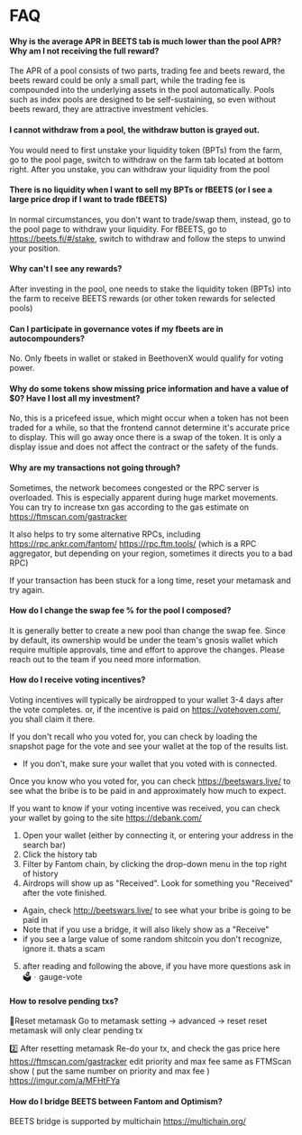 # FAQ

#### Why is the average APR in BEETS tab is much lower than the pool APR? Why am I not receiving the full reward?

The APR of a pool consists of two parts, trading fee and beets reward, the beets reward could be only a small part, while the trading fee is compounded into the underlying assets in the pool automatically. Pools such as index pools are designed to be self-sustaining, so even without beets reward, they are attractive investment vehicles.

#### I cannot withdraw from a pool, the withdraw button is grayed out. 

You would need to first unstake your liquidity token (BPTs) from the farm, go to the pool page, switch to withdraw on the farm tab located at bottom right. After you unstake, you can withdraw your liquidity from the pool

#### There is no liquidity when I want to sell my BPTs or fBEETS (or I see a large price drop if I want to trade fBEETS)

In normal circumstances, you don't want to trade/swap them, instead, go to the pool page to withdraw your liquidity. For fBEETS, go to https://beets.fi/#/stake, switch to withdraw and follow the steps to unwind your position.

####  Why can't I see any rewards? 

After investing in the pool, one needs to stake the liquidity token (BPTs) into the farm to receive BEETS rewards (or other token rewards for selected pools)

#### Can I participate in governance votes if my fbeets are in autocompounders?

No. Only fbeets in wallet or staked in BeethovenX would qualify for voting power. 

#### Why do some tokens show missing price information and have a value of $0? Have I lost all my investment?

No, this is a pricefeed issue, which might occur when a token has not been traded for a while, so that the frontend cannot determine it's accurate price to display. This will go away once there is a swap of the token. It is only a display issue and does not affect the contract or the safety of the funds.

#### Why are my transactions not going through?

Sometimes, the network becomees congested or the RPC server is overloaded. This is especially apparent during huge market movements. 
You can try to increase txn gas according to the gas estimate on https://ftmscan.com/gastracker

It also helps to try some alternative RPCs, including 
https://rpc.ankr.com/fantom/ 
https://rpc.ftm.tools/ (which is a RPC aggregator, but depending on your region, sometimes it directs you to a bad RPC)
 
If your transaction has been stuck for a long time, reset your metamask and try again.

#### How do I change the swap fee % for the pool I composed?

It is generally better to create a new pool than change the swap fee. Since by default, its ownership would be under the team's gnosis wallet which require multiple approvals, time and effort to approve the changes. Please reach out to the team if you need more information. 

#### How do I receive voting incentives?

Voting incentives will typically be airdropped to your wallet  3-4 days after the vote completes. 
or, if the incentive is paid on https://votehoven.com/, you shall claim it there.

If you don't recall who you voted for, you can check by loading the snapshot page for the vote and see your wallet at the top of the results list. 
- If you don't, make sure your wallet that you voted with is connected.

Once you know who you voted for, you can check https://beetswars.live/ to see what the bribe is to be paid in and approximately how much to expect.

If you want to know if your voting incentive was received, you can check your wallet by going to the site https://debank.com/

1) Open your wallet (either by connecting it, or entering your address in the search bar)
2) Click the history tab
3) Filter by Fantom chain, by clicking the drop-down menu in the top right of history
4) Airdrops will show up as "Received". Look for something you "Received" after the vote finished. 
- Again, check http://beetswars.live/ to see what your bribe is going to be paid in 
- Note that if you use a bridge, it will also likely show as a "Receive"
- if you see a large value of some random shitcoin you don't recognize, ignore it. thats a scam
5) after reading and following the above, if you have more questions ask in 🗳︲gauge-vote 

#### How to resolve pending txs?

🔁Reset metamask
Go to metamask setting -> advanced -> reset
reset metamask will only clear pending tx


2️⃣ After resetting metamask 
Re-do your tx, and check the gas price here  https://ftmscan.com/gastracker
edit priority and max fee same as FTMScan show ( put the same number on priority and max fee )
https://imgur.com/a/MFHtFYa

#### How do I bridge BEETS between Fantom and Optimism?

BEETS bridge is supported by multichain https://multichain.org/

